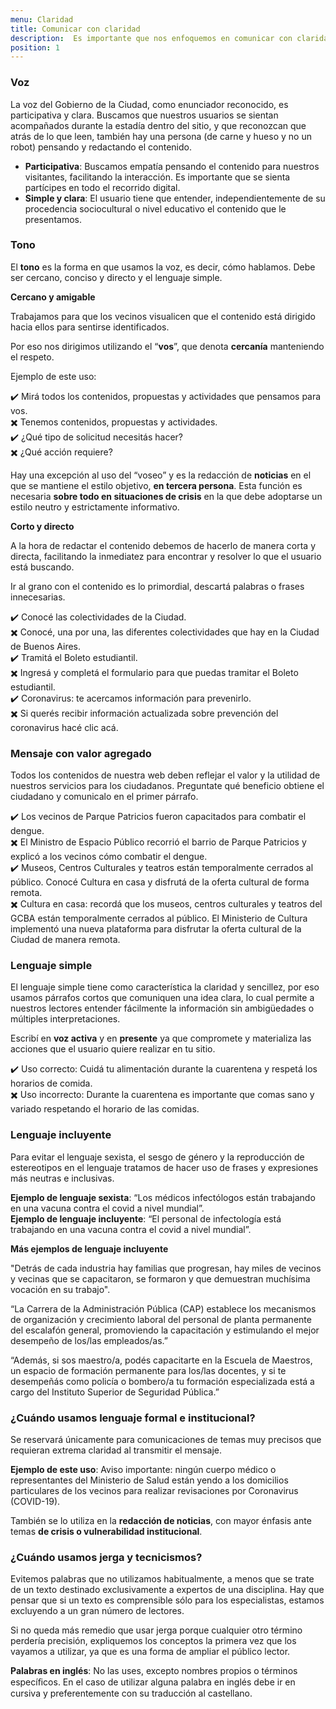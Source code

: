 ```yaml
---
menu: Claridad
title: Comunicar con claridad
description:  Es importante que nos enfoquemos en comunicar con claridad para que nuestros visitantes comprendan la información que les estamos brindando de manera simple y directa.
position: 1
---
```


### Voz

La voz del Gobierno de la Ciudad, como enunciador reconocido, es participativa y clara. Buscamos que nuestros usuarios se sientan acompañados durante la estadía dentro del sitio, y que reconozcan que atrás de lo que leen, también hay una persona (de carne y hueso y no un robot) pensando y redactando el contenido.

- **Participativa**: 	Buscamos empatía pensando el contenido para nuestros visitantes, 	facilitando la interacción. Es importante que se sienta partícipes 	en todo el recorrido digital.    
- **Simple 	y clara**: El usuario tiene que entender, independientemente de su procedencia 	sociocultural o nivel educativo el contenido que le presentamos.

### Tono

El **tono** es la forma en que usamos la voz, es decir, cómo hablamos. Debe ser cercano, conciso y directo y el lenguaje simple.

**Cercano y amigable**

Trabajamos para que los vecinos visualicen que el contenido está dirigido hacia ellos para sentirse identificados.

Por eso nos dirigimos utilizando el “**vos**”, que denota **cercanía** manteniendo el respeto.

Ejemplo de este uso:

:heavy_check_mark: Mirá todos los contenidos, propuestas y actividades que pensamos para vos.     
:heavy_multiplication_x: Tenemos contenidos, propuestas y actividades.    
:heavy_check_mark: ¿Qué tipo de solicitud necesitás hacer?    
:heavy_multiplication_x: ¿Qué acción requiere?    

Hay una excepción al uso del “voseo” y es la redacción de **noticias** en el que se mantiene el estilo objetivo, **en tercera persona**. Esta función es necesaria **sobre todo en situaciones de crisis** en la que debe adoptarse un estilo neutro y estrictamente informativo.

**Corto y directo**

A la hora de redactar el contenido debemos de hacerlo de manera corta y directa, facilitando la inmediatez para encontrar y resolver lo que el usuario está buscando.

Ir al grano con el contenido es lo primordial, descartá palabras o frases innecesarias.

:heavy_check_mark: Conocé las colectividades de la Ciudad.                  
:heavy_multiplication_x: Conocé, una por una, las diferentes colectividades que hay en la Ciudad de Buenos Aires.       
:heavy_check_mark: Tramitá el Boleto estudiantil.         
:heavy_multiplication_x: Ingresá y completá el formulario para que puedas tramitar el Boleto estudiantil.         
:heavy_check_mark: Coronavirus: te acercamos información para prevenirlo.        
:heavy_multiplication_x: Si querés recibir información actualizada sobre prevención del coronavirus hacé clic acá.           

### Mensaje con valor agregado

Todos los contenidos de nuestra web deben reflejar el valor y la utilidad de nuestros servicios para los ciudadanos. Preguntate qué beneficio obtiene el ciudadano y comunicalo en el primer párrafo.

:heavy_check_mark: Los vecinos de Parque Patricios fueron capacitados para combatir el dengue.     
:heavy_multiplication_x: El Ministro de Espacio Público recorrió el barrio de Parque Patricios y explicó a los vecinos cómo combatir el dengue.     
:heavy_check_mark: Museos, Centros Culturales y teatros están temporalmente cerrados al público. Conocé Cultura en casa y disfrutá de la oferta cultural de forma remota.         
:heavy_multiplication_x: Cultura en casa: recordá que los museos, centros culturales y teatros del GCBA están temporalmente cerrados al público. El Ministerio de Cultura implementó una nueva plataforma para disfrutar la oferta cultural de la Ciudad de manera remota.    

### Lenguaje simple

El lenguaje simple tiene como característica la claridad y sencillez, por eso usamos párrafos cortos que comuniquen una idea clara, lo cual permite a nuestros lectores entender fácilmente la información sin ambigüedades o múltiples interpretaciones.

Escribí en **voz activa** y en **presente** ya que compromete y materializa las acciones que el usuario quiere realizar en tu sitio.

:heavy_check_mark: Uso correcto: Cuidá tu alimentación durante la cuarentena y respetá los horarios de comida.     
:heavy_multiplication_x: Uso incorrecto: Durante la cuarentena es importante que comas sano y variado respetando el horario de las comidas.      

### Lenguaje incluyente

Para evitar el lenguaje sexista, el sesgo de género y la reproducción de estereotipos en el lenguaje tratamos de hacer uso de frases y expresiones más neutras e inclusivas.

**Ejemplo de lenguaje sexista**: “Los médicos infectólogos están trabajando en una vacuna contra el covid a nivel mundial”.     
**Ejemplo de lenguaje incluyente**: “El personal de infectología está trabajando en una vacuna contra el covid a nivel mundial”.    

**Más ejemplos de lenguaje incluyente**

"Detrás de cada industria hay familias que progresan, hay miles de vecinos y vecinas que se capacitaron, se formaron y que demuestran muchísima vocación en su trabajo".

“La Carrera de la Administración Pública (CAP) establece los mecanismos de organización y crecimiento laboral del personal de planta permanente del escalafón general, promoviendo la capacitación y estimulando el mejor desempeño de los/las empleados/as.”

“Además, si sos maestro/a, podés capacitarte en la Escuela de Maestros, un espacio de formación permanente para los/las docentes, y si te desempeñás como policía o bombero/a tu formación especializada está a cargo del Instituto Superior de Seguridad Pública.”

### ¿Cuándo usamos lenguaje formal e institucional?

Se reservará únicamente para comunicaciones de temas muy precisos que requieran extrema claridad al transmitir el mensaje.

**Ejemplo de este uso**: Aviso importante: ningún cuerpo médico o representantes del Ministerio de Salud están yendo a los domicilios particulares de los vecinos para realizar revisaciones por Coronavirus (COVID-19). 

También se lo utiliza en la **redacción de noticias**, con mayor énfasis ante temas **de crisis o vulnerabilidad institucional**.

### ¿Cuándo usamos jerga y tecnicismos?

Evitemos palabras que no utilizamos habitualmente, a menos que se trate de un texto destinado exclusivamente a expertos de una disciplina. Hay que pensar que si un texto es comprensible sólo para los especialistas, estamos excluyendo a un gran número de lectores.

Si no queda más remedio que usar jerga porque cualquier otro término perdería precisión, expliquemos los conceptos la primera vez que los vayamos a utilizar, ya que es una forma de ampliar el público lector.

**Palabras en inglés**: No las uses, excepto nombres propios o términos especíﬁcos. En el caso de utilizar alguna palabra en inglés debe ir en cursiva y preferentemente con su traducción al castellano.

